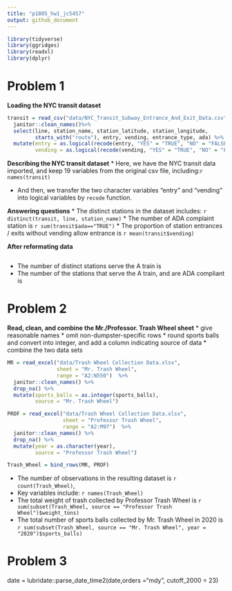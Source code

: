 ```yaml
---
title: "p1805_hw1_jc5457"
output: github_document
---
```


```r
library(tidyverse)
library(ggridges)
library(readxl)
library(dplyr)
```

# Problem 1
**Loading the NYC transit dataset**
```r
transit = read_csv("data/NYC_Transit_Subway_Entrance_And_Exit_Data.csv") %>%
  janitor::clean_names()%>%
  select(line, station_name, station_latitude, station_longitude,
         starts_with("route"), entry, vending, entrance_type, ada) %>%
  mutate(entry = as.logical(recode(entry, "YES" = "TRUE", "NO" = "FALSE")),
         vending = as.logical(recode(vending, "YES" = "TRUE", "NO" = "FALSE")))
```

**Describing the NYC transit dataset**
* Here, we have the NYC transit data imported, and keep 19 variables from the original csv file, including:`r names(transit)`

* And then, we transfer the two character variables "entry" and "vending" into logical variables by `recode` function.

**Answering questions**
* The distinct stations in the dataset includes: `r distinct(transit, line, station_name)`
* The number of ADA complaint station is `r sum(transit$ada=="TRUE")`
* The proportion of station entrances / exits without vending allow entrance is `r mean(transit$vending)`

**After reformating data**
```r

```
* The number of distinct stations serve the A train is
* The number of the stations that serve the A train, and are ADA compliant is 


# Problem 2
**Read, clean, and combine the Mr./Professor. Trash Wheel sheet**
* give reasonable names
* omit non-dumpster-specific rows
* round sports balls and convert into integer, and add a column indicating source of data
* combine the two data sets
```r
MR = read_excel("data/Trash Wheel Collection Data.xlsx", 
                sheet = "Mr. Trash Wheel",
                range = "A2:N550")  %>% 
  janitor::clean_names() %>% 
  drop_na() %>% 
  mutate(sports_balls = as.integer(sports_balls), 
         source = "Mr. Trash Wheel")

PROF = read_excel("data/Trash Wheel Collection Data.xlsx", 
                  sheet = "Professor Trash Wheel",
                  range = "A2:M97")  %>% 
  janitor::clean_names() %>% 
  drop_na() %>% 
  mutate(year = as.character(year),
         source = "Professor Trash Wheel")

Trash_Wheel = bind_rows(MR, PROF)
```

* The number of observations in the resulting dataset is `r count(Trash_Wheel)`,
* Key variables include: `r names(Trash_Wheel)`
* The total weight of trash collected by Professor Trash Wheel is 
`r sum(subset(Trash_Wheel, source == "Professor Trash Wheel")$weight_tons)`
* The total number of sports balls collected by Mr. Trash Wheel in 2020 is
`r sum(subset(Trash_Wheel, source == "Mr. Trash Wheel", year = "2020")$sports_balls)`


# Problem 3

date = lubridate::parse_date_time2(date,orders ="mdy", cutoff_2000 = 23)